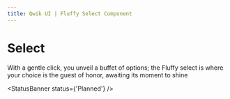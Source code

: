 ```yaml
---
title: Qwik UI | Fluffy Select Component
---
```


# Select

With a gentle click, you unveil a buffet of options; the Fluffy select is where your choice is the guest of honor, awaiting its moment to shine

<StatusBanner status={'Planned'} />
